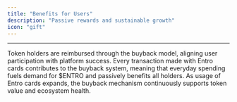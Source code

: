 ```yaml
---
title: "Benefits for Users"
description: "Passive rewards and sustainable growth"
icon: "gift"
---
```


---

<CardGroup cols={3}>

<Card title="Passive Rewards" icon="coins">
Token holders are reimbursed through the buyback model, aligning user participation with platform success.
</Card>

<Card title="Card Activity Integration" icon="link">
Every transaction made with Entro cards contributes to the buyback system, meaning that everyday spending fuels demand for $ENTRO and passively benefits all holders.
</Card>

<Card title="Sustainable Growth" icon="chart-line">
As usage of Entro cards expands, the buyback mechanism continuously supports token value and ecosystem health.
</Card>

</CardGroup>
